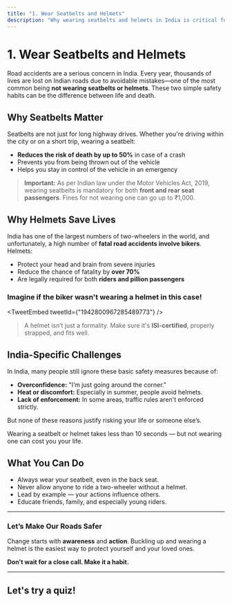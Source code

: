 ```yaml
---
title: "1. Wear Seatbelts and Helmets"
description: "Why wearing seatbelts and helmets in India is critical for road safety."
---
```



# 1. Wear Seatbelts and Helmets

Road accidents are a serious concern in India. Every year, thousands of lives are lost on Indian roads due to avoidable mistakes—one of the most common being **not wearing seatbelts or helmets**. These two simple safety habits can be the difference between life and death.

## Why Seatbelts Matter

Seatbelts are not just for long highway drives. Whether you're driving within the city or on a short trip, wearing a seatbelt:

- **Reduces the risk of death by up to 50%** in case of a crash
- Prevents you from being thrown out of the vehicle
- Helps you stay in control of the vehicle in an emergency

> **Important:** As per Indian law under the Motor Vehicles Act, 2019, wearing seatbelts is mandatory for both **front and rear seat passengers**. Fines for not wearing one can go up to ₹1,000.

## Why Helmets Save Lives

India has one of the largest numbers of two-wheelers in the world, and unfortunately, a high number of **fatal road accidents involve bikers**. Helmets:

- Protect your head and brain from severe injuries
- Reduce the chance of fatality by **over 70%**
- Are legally required for both **riders and pillion passengers**

### Imagine if the biker wasn't wearing a helmet in this case!

<TweetEmbed tweetId={"1942800967285489773"} />

> A helmet isn’t just a formality. Make sure it's **ISI-certified**, properly strapped, and fits well.

## India-Specific Challenges

In India, many people still ignore these basic safety measures because of:

- **Overconfidence:** "I’m just going around the corner."
- **Heat or discomfort:** Especially in summer, people avoid helmets.
- **Lack of enforcement:** In some areas, traffic rules aren't enforced strictly.

But none of these reasons justify risking your life or someone else’s.

Wearing a seatbelt or helmet takes less than 10 seconds — but not wearing one
can cost you your life.

## What You Can Do

- Always wear your seatbelt, even in the back seat.
- Never allow anyone to ride a two-wheeler without a helmet.
- Lead by example — your actions influence others.
- Educate friends, family, and especially young riders.

---

### Let’s Make Our Roads Safer

Change starts with **awareness** and **action**. Buckling up and wearing a helmet is the easiest way to protect yourself and your loved ones.

**Don’t wait for a close call. Make it a habit.**

---

## Let's try a quiz!

<LessonQuiz />
